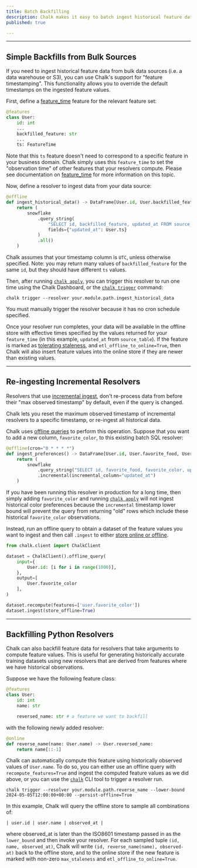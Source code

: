 ```yaml
---
title: Batch Backfilling
description: Chalk makes it easy to batch ingest historical feature data from bulk data sources.
published: true

---
```


---

## Simple Backfills from Bulk Sources

If you need to ingest historical feature data from bulk data sources (i.e. a data warehouse or S3), you can
use Chalk's support for "feature timestamping". This functionality allows you to override the default timestamps
on the ingested feature values.

First, define a [feature_time](/docs/time) feature for the relevant feature set:

```py
@features
class User:
    id: int
    ...
    backfilled_feature: str
    ...
    ts: FeatureTime
```

Note that this `ts` feature doesn't need to correspond to a specific feature in your business domain.
Chalk simply uses this `feature_time` to set the "observation time" of other features that your resolvers compute.
Please see documentation on [feature_time](/docs/time) for more information on this topic.

Now, define a resolver to ingest data from your data source:

```py
@offline
def ingest_historical_data() -> DataFrame[User.id, User.backfilled_feature, User.ts]:
    return (
        snowflake
            .query_string(
                "SELECT id, backfilled_feature, updated_at FROM source_table"
                fields={"updated_at": User.ts}
            )
            .all()
    )
```

Chalk assumes that your timestamp column is `UTC`, unless otherwise specified. Note: you may return many
values of `backfilled_feature` for the same `id`, but they should have different `ts` values.

Then, after running [`chalk apply`](/cli/apply), you can trigger this resolver to run one time using the Chalk Dashboard,
or the [`chalk trigger`](/cli/trigger) command:

```
chalk trigger --resolver your.module.path.ingest_historical_data
```

You must manually trigger the resolver because it has no cron schedule specified.

Once your resolver run completes, your data will be available in the offline store with effective times
specified by the values returned for your `feature_time` (in this example, `updated_at` from `source_table`).
If the feature is marked as [tolerating staleness](/docs/feature-caching), and `etl_offline_to_online=True`, then Chalk will also insert
feature values into the online store if they are newer than existing values.

---

## Re-ingesting Incremental Resolvers

Resolvers that use [incremental ingest](/docs/sql), don't re-process data from before their
"max observed timestamp" by default, even if the query is changed.

Chalk lets you reset the maximum observed timestamp of incremental resolvers to a specific timestamp,
or re-ingest all historical data.

Chalk uses [offline queries](docs/training-client) to perform this operation. Suppose that you want to add a new column,
`favorite_color`, to this existing batch SQL resolver:

```py
@offline(cron="0 * * * *")
def ingest_preferences() -> DataFrame[User.id, User.favorite_food, User.favorite_color]:
    return (
        snowflake
            .query_string("SELECT id, favorite_food, favorite_color, updated_at FROM preferences")
            .incremental(incremental_column="updated_at")
    )
```

If you have been running this resolver in production for a long time, then simply adding `favorite_color` and
running [`chalk apply`](/cli/apply) will not ingest historical color preferences because the `incremental` timestamp
lower bound will prevent the query from returning "old" rows which include these historical `favorite_color` observations.

Instead, run an offline query to obtain a dataset of the feature values you want to ingest and then call
`.ingest` to either [store online or offline](/api-docs#DatasetRevision.ingest).

```py
from chalk.client import ChalkClient

dataset = ChalkClient().offline_query(
    input={
        User.id: [i for i in range(1000)],
    },
    output=[
        User.favorite_color
    ],
)

dataset.recompute(features=['user.favorite_color'])
dataset.ingest(store_offline=True)
```

---

## Backfilling Python Resolvers

Chalk can also backfill feature data for resolvers that take arguments to compute feature values. This
is useful for generating historically accurate training datasets using new resolvers that are derived from
features where we have historical observations.

Suppose we have the following feature class:

```py
@features
class User:
    id: int
    name: str

    reversed_name: str # a feature we want to backfill
```

with the following newly added resolver:

```py
@online
def reverse_name(name: User.name) -> User.reversed_name:
    return name[::-1]
```


Chalk can automatically compute this feature using historically observed values of `User.name`.
To do so, you can either use an offline query with `recompute_features=True` and ingest the
computed feature values as we did above, or you can use the  [`chalk`](/cli/) CLI tool to
trigger a resolver run.

```
chalk trigger --resolver your.module.path.reverse_name --lower-bound 2024-05-05T12:00:00+00:00 --persist-offline=True
```

In this example, Chalk will query the offline store to sample all combinations of:

```
| user.id | user.name | observed_at |
```

where observed_at is later than the ISO8601 timestamp passed in as the `lower_bound` and then invoke your resolver.
For each sampled tuple `(id, name, observed_at)`, Chalk will write
`(id, reverse_name(name), observed-at)` back to the offline store, and to the online store if
the new feature is marked with non-zero `max_staleness` and `etl_offline_to_online=True`.

